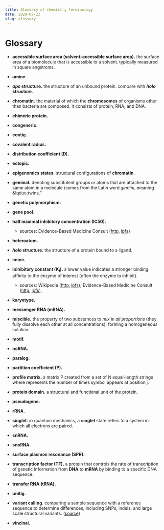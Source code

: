 ```yaml
---
title: Glossary of chemistry terminology
date: 2020-07-23
slug: glossary
---
```


# Glossary

* **accessible surface area (solvent-accessible surface area).** the surface area of a biomolecule that is accessible to a solvent. typically measured in square angstroms.

* **amine.**

* **_apo_ structure.** the structure of an unbound protein. compare with **_holo_ structure**.

* **chromatin.** the material of which the **chromosomes** of organisms other than bacteria are composed. It consists of protein, RNA, and DNA.

* **chimeric protein.**

* **congeneric.**

* **contig.**

* **covalent radius.**

* **distribution coefficient (D).**

* **ectopic.**

* **epigenomics states.** structural configurations of **chromatin**.

* **geminal.** denoting substitutent groups or atoms that are attached to the same atom in a molecule (comes from the Latin word _gemini_, meaning &lqduo;twins.&rdquo;

* **genetic polymorphism.**

* **gene pool.**

* **half maximal inhibitory concentration (IC50).**
    * sources: Evidence-Based Medicine Consult ([http](https://www.ebmconsult.com/articles/inhibitory-constant-ki-drug-interactions), [ipfs](https://ipfs.io/ipfs/QmWUfBtUcVxt8GEpb6jh4cG8r4qXTER8rWgHkYcMaCWfBD))

* **heteroatom.**

* **_holo_ structure.** the structure of a protein bound to a ligand.

* **imine.**

* **inihibitory constant (K<sub>i</sub>).** a lower value indicates a stronger binding affinity to the enzyme of interest (often the enzyme to inhibit).
    * sources: Wikipedia ([http](), [ipfs]()), Evidence-Based Medicine Consult ([http](https://www.ebmconsult.com/articles/inhibitory-constant-ki-drug-interactions), [ipfs](https://ipfs.io/ipfs/QmWUfBtUcVxt8GEpb6jh4cG8r4qXTER8rWgHkYcMaCWfBD)), 


* **karyotype.**

* **messenger RNA (mRNA).**

* **miscible.** the property of two substances to _mix in all proportions_ (they fully dissolve each other at all concentrations), forming a homogeneous solution.

* **motif.**

* **ncRNA.**

* **paralog.**

* **partition coefficient (P).**

* **profile matrix.** a matrix <M>P</M> created from a set of <M>N</M> equal-length strings where <M math="P_{ij}"/> represents the number of times symbol <M math="S_i" /> appears at position <M>j</M>.

* **protein domain.** a structural and functional unit of the protein.

* **pseudogene.**

* **rRNA.**

* **singlet.** in quantum mechanics, a **singlet** state refers to a system in which all electrons are paired.

* **snRNA.**

* **snoRNA.**

* **surface plasmon resonance (SPR).** 

* **transcription factor (TF).** a protein that controls the rate of transcription of genetic information from **DNA** to **mRNA** by binding to a specific DNA sequence.

* **transfer RNA (tRNA).**

* **unitig.**

* **variant calling.** comparing a sample sequence with a reference sequence to determine differences, including SNPs, indels, and large scale structural variants. ([source](https://www.ebi.ac.uk/training/online/glossary/variant-calling))

* **vincinal.**
